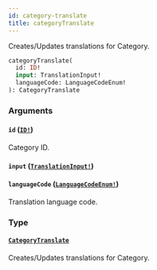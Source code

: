 ```yaml
---
id: category-translate
title: categoryTranslate
---
```


Creates/Updates translations for Category.

```graphql
categoryTranslate(
  id: ID!
  input: TranslationInput!
  languageCode: LanguageCodeEnum!
): CategoryTranslate

```

### Arguments

#### `id` ([`ID!`](/developer/api-reference/scalars/id.mdx))

Category ID.

#### `input` ([`TranslationInput!`](/developer/api-reference/inputs/translation-input.mdx))

#### `languageCode` ([`LanguageCodeEnum!`](/developer/api-reference/enums/language-code-enum.mdx))

Translation language code.

### Type

#### [`CategoryTranslate`](/developer/api-reference/objects/category-translate.mdx)

Creates/Updates translations for Category.
